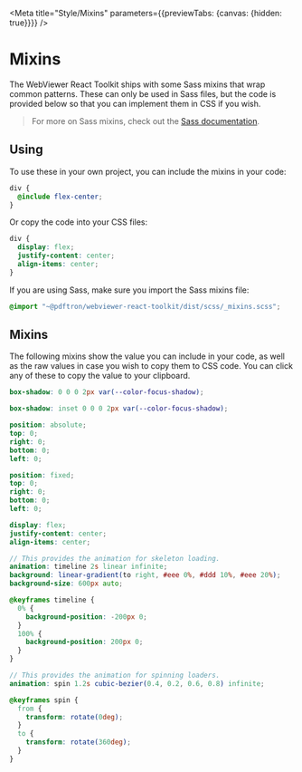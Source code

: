 
<Meta title="Style/Mixins" parameters={{previewTabs: {canvas: {hidden: true}}}} />

# Mixins

The WebViewer React Toolkit ships with some Sass mixins that wrap common
patterns. These can only be used in Sass files, but the code is provided below
so that you can implement them in CSS if you wish.

> For more on Sass mixins, check out the
> [Sass documentation](https://sass-lang.com/documentation/at-rules/mixin).

## Using

To use these in your own project, you can include the mixins in your code:

```scss
div {
  @include flex-center;
}
```

Or copy the code into your CSS files:

```css
div {
  display: flex;
  justify-content: center;
  align-items: center;
}
```

If you are using Sass, make sure you import the Sass mixins file:

```scss
@import "~@pdftron/webviewer-react-toolkit/dist/scss/_mixins.scss";
```

## Mixins

The following mixins show the value you can include in your code, as well as the
raw values in case you wish to copy them to CSS code. You can click any of these
to copy the value to your clipboard.

<!-- Below here is auto-generated. DO NOT EDIT. -->
<!-- GENERATE_ENTRY -->

<Mixins index={0} />

```scss
box-shadow: 0 0 0 2px var(--color-focus-shadow);
```

<Mixins index={1} />

```scss
box-shadow: inset 0 0 0 2px var(--color-focus-shadow);
```

<Mixins index={2} />

```scss
position: absolute;
top: 0;
right: 0;
bottom: 0;
left: 0;
```

<Mixins index={3} />

```scss
position: fixed;
top: 0;
right: 0;
bottom: 0;
left: 0;
```

<Mixins index={4} />

```scss
display: flex;
justify-content: center;
align-items: center;
```

<Mixins index={5} />

```scss
// This provides the animation for skeleton loading.
animation: timeline 2s linear infinite;
background: linear-gradient(to right, #eee 0%, #ddd 10%, #eee 20%);
background-size: 600px auto;

@keyframes timeline {
  0% {
    background-position: -200px 0;
  }
  100% {
    background-position: 200px 0;
  }
}
```

<Mixins index={6} />

```scss
// This provides the animation for spinning loaders.
animation: spin 1.2s cubic-bezier(0.4, 0.2, 0.6, 0.8) infinite;

@keyframes spin {
  from {
    transform: rotate(0deg);
  }
  to {
    transform: rotate(360deg);
  }
}
```
